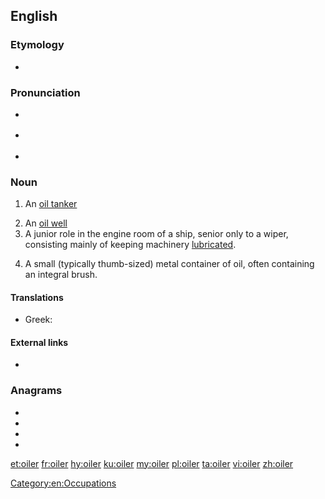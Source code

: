 ==English==

===Etymology===
* {{suffix|oil|er|lang=en}}

===Pronunciation===
* {{a|GA}} {{IPA|/ˈɔɪlɚ/|lang=en}}
* {{a|RP}} {{IPA|/ˈɔɪlə/|lang=en}}
* {{rhymes|ɔɪlə(ɹ)|lang=en}}

===Noun===
{{en-noun}}

# {{context|nautical|lang=en}} An [[oil tanker]]
# An [[oil well]]
# A junior role in the engine room of a ship, senior only to a wiper, consisting mainly of keeping machinery [[lubricate]]d.
# {{context|firearms|lang=en}} A small (typically thumb-sized) metal container of oil, often containing an integral brush.

====Translations====
{{trans-see|ship|oil tanker}}
{{trans-see|oil well|oil well}}

{{trans-top|ship operative}}
* Greek: {{t+|el|λαδάς|m}}
{{trans-mid}}
{{trans-bottom}}

====External links====
* {{pedialite}}

===Anagrams===
* {{l|en|Leroi}}
* {{l|en|Loire}}
* {{l|en|Lorie}}
* {{l|en|oriel}}

[[Category:en:Occupations]]

[[et:oiler]]
[[fr:oiler]]
[[hy:oiler]]
[[ku:oiler]]
[[my:oiler]]
[[pl:oiler]]
[[ta:oiler]]
[[vi:oiler]]
[[zh:oiler]]